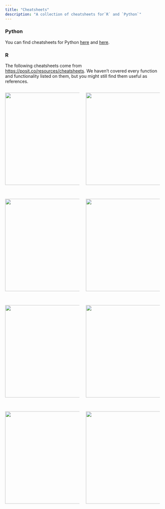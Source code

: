 ```yaml
---
title: "Cheatsheets"
description: "A collection of cheatsheets for`R` and `Python`"
---
```


### Python

You can find cheatsheets for Python [here](https://www.utc.fr/~jlaforet/Suppl/python-cheatsheets.pdf) and [here](https://ehmatthes.github.io/pcc/cheatsheets/README.html).

### R

The following cheatsheets come from <https://posit.co/resources/cheatsheets>. We haven't covered every function and functionality listed on them, but you might still find them useful as references.

::: columns
::: {.column width="50%"}
[![](cheatsheets/data-visualization.png){fig-alt="ggplot2 cheat sheet" fig-align="left" width="300"}](https://raw.githubusercontent.com/rstudio/cheatsheets/main/data-visualization.pdf)

<br>

[![](cheatsheets/tidyr.png){fig-alt="ggplot2 cheat sheet" fig-align="left" width="300"}](https://raw.githubusercontent.com/rstudio/cheatsheets/main/tidyr.pdf)

<br>

[![](cheatsheets/strings.png){fig-alt="ggplot2 cheat sheet" fig-align="left" width="300"}](https://raw.githubusercontent.com/rstudio/cheatsheets/main/strings.pdf)

<br>

[![](cheatsheets/lubridate.png){fig-alt="ggplot2 cheat sheet" fig-align="left" width="300"}](https://raw.githubusercontent.com/rstudio/cheatsheets/main/lubridate.pdf)
:::

::: {.column width="50%"}
[![](cheatsheets/data-transformation.png){fig-alt="ggplot2 cheat sheet" fig-align="right" width="300"}](https://raw.githubusercontent.com/rstudio/cheatsheets/main/data-transformation.pdf)

<br>

[![](cheatsheets/data-import.png){fig-alt="ggplot2 cheat sheet" fig-align="right" width="300"}](https://raw.githubusercontent.com/rstudio/cheatsheets/main/data-import.pdf)

<br>

[![](cheatsheets/factors.png){fig-alt="ggplot2 cheat sheet" fig-align="right" width="300"}](https://raw.githubusercontent.com/rstudio/cheatsheets/main/factors.pdf)

<br>

[![](cheatsheets/rstudio-ide.png){fig-alt="ggplot2 cheat sheet" fig-align="right" width="300"}](https://raw.githubusercontent.com/rstudio/cheatsheets/main/rstudio-ide.pdf)
:::
:::
